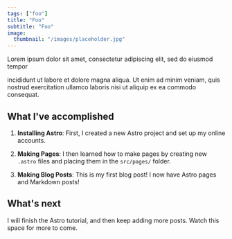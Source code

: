 ```yaml
---
tags: ["foo"]
title: "Foo"
subtitle: "Foo"
image:
  thumbnail: "/images/placeholder.jpg"
---
```



<EntryQuote source="Foo Bar">
  Lorem ipsum dolor sit amet, consectetur adipiscing elit, sed do eiusmod tempor

incididunt ut labore et dolore magna aliqua. Ut enim ad minim veniam, quis
nostrud exercitation ullamco laboris nisi ut aliquip ex ea commodo consequat.

</EntryQuote>

## What I've accomplished

1. **Installing Astro**: First, I created a new Astro project and set up my online accounts.

2. **Making Pages**: I then learned how to make pages by creating new `.astro` files and placing them in the `src/pages/` folder.

3. **Making Blog Posts**: This is my first blog post! I now have Astro pages and Markdown posts!

## What's next

I will finish the Astro tutorial, and then keep adding more posts. Watch this space for more to come.
